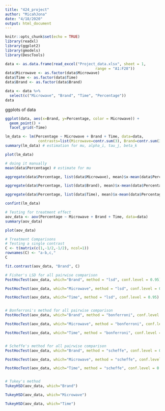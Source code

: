 ```yaml
---
title: "424_project"
author: "MicahJona"
date: "4/18/2020"
output: html_document
---
```


```r
knitr::opts_chunk$set(echo = TRUE)
library(readxl)
library(ggplot2)
library(gmodels)
library(DescTools)
```

```r
data <- as.data.frame(read_excel("Project_data.xlsx", sheet = 1, 
                                         range = "A1:F28"))
data$Microwave <- as.factor(data$Microwave)
data$Time <- as.factor(data$Time)
data$Brand <- as.factor(data$Brand)

data <- data %>%
  select(c("Microwave", "Brand", "Time", "Percentage"))
data
```

ggplots of data
```r
ggplot(data, aes(x=Brand, y=Percentage, color = Microwave)) + 
  geom_point() + 
  facet_grid(~Time)
```


```r
lm_data <- lm(Percentage ~ Microwave + Brand + Time, data=data, 
               contrasts=list(Microwave=contr.sum(3), Brand=contr.sum(3), Time=contr.sum(3))) # p=3
summary(lm_data) # estimation for mu, alpha_i, tau_j, beta_k

plot(lm_data)
```

```r
# doing it manually
mean(data$Percentage) # estimate for mu

aggregate(data$Percentage, list(data$Microwave), mean)$x-mean(data$Percentage) # estimate for alpha

aggregate(data$Percentage, list(data$Brand), mean)$x-mean(data$Percentage) # estimate for tau

aggregate(data$Percentage, list(data$Time), mean)$x-mean(data$Percentage) # estimate for beta

confint(lm_data)
```

```r
# Testing for treatment effect
aov_data <- aov(Percentage ~ Microwave + Brand + Time, data=data)
summary(aov_data)

plot(aov_data)

# Treatment Comparisons
# Testing a single contrast
C <- t(matrix(c(1,-1/2,-1/2), ncol=1))
rownames(C) <- "a-b,c,"
C

fit.contrast(aov_data, "Brand", C)

# Fisher's LSD for all pairwise comparison
PostHocTest(aov_data, which="Brand", method = "lsd", conf.level = 0.95)

PostHocTest(aov_data, which="Microwave", method = "lsd", conf.level = 0.95)

PostHocTest(aov_data, which="Time", method = "lsd", conf.level = 0.95)


# Bonferroni's method for all pairwise comparison
PostHocTest(aov_data, which="Brand", method = "bonferroni", conf.level = 0.95)

PostHocTest(aov_data, which="Microwave", method = "bonferroni", conf.level = 0.95)

PostHocTest(aov_data, which="Time", method = "bonferroni", conf.level = 0.95)


# Scheffe's method for all pairwise comparison
PostHocTest(aov_data, which="Brand", method = "scheffe", conf.level = 0.95)

PostHocTest(aov_data, which="Microwave", method = "scheffe", conf.level = 0.95)

PostHocTest(aov_data, which="Time", method = "scheffe", conf.level = 0.95)


# Tukey's method
TukeyHSD(aov_data, which="Brand")

TukeyHSD(aov_data, which="Microwave")

TukeyHSD(aov_data, which="Time")
```



